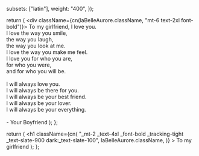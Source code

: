 
  subsets: ["latin"],
  weight: "400",
});

  return (
    <div className={cn(laBelleAurore.className, "mt-6 text-2xl font-bold")}>
      To my girlfriend, I love you.
      <br />
      I love the way you smile,
      <br />
      the way you laugh,
      <br />
      the way you look at me.
      <br />
      I love the way you make me feel. <br />
      I love you for who you are,
      <br />
      for who you were,
      <br />
      and for who you will be.
      <br />
      <br />
      I will always love you. <br />
      I will always be there for you. <br />
      I will always be your best friend. <br />
      I will always be your lover. <br />I will always be your everything.
      <br />
      <br />- Your Boyfriend
    </div>
  );
};

  return (
    <h1
      className={cn(
        "_mt-2 _text-4xl _font-bold _tracking-tight _text-slate-900 dark:_text-slate-100",
        laBelleAurore.className,
      )}
    >
      To my girlfriend
    </h1>
  );
};

<Title />

<Disclaimer />
